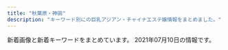 ```yaml
---
title: "秋葉原・神田"
description: "キーワード別にの巨乳アジアン・チャイナエステ嬢情報をまとめました。"
---
```


新着画像と新着キーワードをまとめています。
2021年07月10日の情報です。

<DmmAffiliateIns />
<KeywordTable
  shops={
    [
    {
        "name": "\u5922",
        "img_links": [
            "http://yume-massage.info/sp/img/tel.jpg",
            "http://yume-massage.info/img/st5.jpg",
            "http://yume-massage.info/sp/img/s10.jpg",
            "http://yume-massage.info/sp/img/s7.jpg",
            "http://yume-massage.info/sp/img/t-s.jpg",
            "http://yume-massage.info/img/sta10.jpg",
            "http://yume-massage.info/img/sta8.jpg",
            "http://yume-massage.info/img/nos.jpg",
            "http://yume-massage.info/sp/img/kan.jpg",
            "http://yume-massage.info/img/st06.jpg",
            "http://yume-massage.info/sp/img/time.jpg",
            "http://yume-massage.info/sp/img/sys.jpg",
            "http://yume-massage.info/sp/img/add2.jpg",
            "http://yume-massage.info/img/s9.jpg",
            "http://yume-massage.info/sp/img/t-t.jpg",
            "http://yume-massage.info/img/s8.jpg",
            "http://yume-massage.info/img/s6.jpg",
            "http://yume-massage.info/img/st9.jpg",
            "http://yume-massage.info/sp/img/s8.jpg",
            "http://yume-massage.info/sp/img/tit.jpg",
            "http://yume-massage.info/sp/img/s9.jpg",
            "http://yume-massage.info/img/st6.jpg",
            "http://yume-massage.info/sp/img/p-9.jpg",
            "http://yume-massage.info/sp/img/cam.jpg",
            "http://yume-massage.info/sp/img/pic.jpg",
            "http://yume-massage.info/img/mo.png",
            "http://yume-massage.info/sp/img/info.jpg",
            "http://yume-massage.info/img/st1.jpg",
            "http://yume-massage.info/img/s1.jpg",
            "http://yume-massage.info/sp/img/add.jpg",
            "http://yume-massage.info/sp/img/s4.jpg",
            "http://yume-massage.info/img/sta1.jpg",
            "http://yume-massage.info/img/st3.jpg",
            "http://yume-massage.info/img/sta4.jpg",
            "http://yume-massage.info/sp/img/pc.jpg",
            "http://yume-massage.info/sp/img/s1.jpg",
            "http://yume-massage.info/sp/img/p-6.jpg",
            "http://yume-massage.info/img/s4.jpg",
            "http://yume-massage.info/img/st7.jpg",
            "http://yume-massage.info/img/kan.jpg",
            "http://yume-massage.info/img/head.jpg",
            "http://yume-massage.info/sp/img/t-o.jpg",
            "http://yume-massage.info/img/sta7.jpg",
            "http://yume-massage.info/sp/img/t-a.jpg",
            "http://yume-massage.info/sp/img/t-r.jpg",
            "http://yume-massage.info/img/sta6.jpg",
            "http://yume-massage.info/sp/img/p-10.jpg",
            "http://yume-massage.info/img/s10.jpg",
            "http://yume-massage.info/img/st2.jpg",
            "http://yume-massage.info/img/s7.jpg",
            "http://yume-massage.info/img/st8.jpg",
            "http://yume-massage.info/img/st10.jpg",
            "http://yume-massage.info/img/botton.jpg",
            "http://yume-massage.info/img/r9.jpg",
            "http://yume-massage.info/img/sta9.jpg",
            "http://yume-massage.info/img/head2.jpg",
            "http://yume-massage.info/sp/img/s6.jpg",
            "http://yume-massage.info/img/xmas.png",
            "http://yume-massage.info/sp/img/botton.jpg",
            "http://yume-massage.info/img/st4.jpg"
        ],
        "url": "http://yume-massage.info/",
        "station": "\u6d45\u8349\u6a4b\u99c5",
        "keywords": {
            "E": 7,
            "86": 3,
            "84": 3,
            "87": 6,
            "D": 7,
            "C": 20,
            "85": 2,
            "88": 3
        }
    },
    {
        "name": "\u767e\u5408",
        "keywords": {
            "88": 2,
            "86": 14,
            "D": 12
        },
        "station": "JR\u795e\u7530\u99c5\u6771\u53e3",
        "img_links": [
            "http://yuri.es-relax.info/images/sayuri1.jpg",
            "http://yuri.es-relax.info/gals/mimi1.jpg",
            "http://yuri.es-relax.info/images/bg_header.jpg",
            "http://yuri.es-relax.info/gals/yuki1.jpg",
            "http://yuri.es-relax.info/images/hana1.jpg",
            "http://yuri.es-relax.info/images/nao1.jpg",
            "http://yuri.es-relax.info/images/yuyu1.jpg",
            "http://yuri.es-relax.info/images/info3.png",
            "http://yuri.es-relax.info/gals/riri1.jpg",
            "http://yuri.es-relax.info/images/info5.jpg",
            "http://yuri.es-relax.info/images/nana1.jpg"
        ],
        "url": "http://yuri.es-relax.info/"
    },
    {
        "name": "\u8776",
        "station": "JR\u795e\u7530\u99c5\u897f\u53e3",
        "img_links": [
            "http://chou-massage.work/sp/img/fla-3.jpg",
            "http://chou-massage.work/img/st12.jpg",
            "http://chou-massage.work/sp/img/sta4.jpg",
            "http://chou-massage.work/sp/img/st2.jpg",
            "http://chou-massage.work/sp/img/fla-1.jpg",
            "http://chou-massage.work/img/st7.jpg",
            "http://chou-massage.work/sp/img/st4.jpg",
            "http://chou-massage.work/img/sta18.jpg",
            "http://chou-massage.work/sp/img/st18.jpg",
            "http://chou-massage.work/sp/img/st1.jpg",
            "http://chou-massage.work/img/st14.jpg",
            "http://chou-massage.work/img/mo.png",
            "http://chou-massage.work/img/sta14.jpg",
            "http://chou-massage.work/sp/img/sta12.jpg",
            "http://chou-massage.work/sp/img/st7.jpg",
            "http://chou-massage.work/sp/img/st14.jpg",
            "http://chou-massage.work/img/sta7.jpg",
            "http://chou-massage.work/sp/img/st15.jpg",
            "http://chou-massage.work/img/sta3.jpg",
            "http://chou-massage.work/img/fla-1.jpg",
            "http://chou-massage.work/img/acc.jpg",
            "http://chou-massage.work/sp/img/sta3.jpg",
            "http://chou-massage.work/img/sta12.jpg",
            "http://chou-massage.work/img/sta2.jpg",
            "http://chou-massage.work/img/st4.jpg",
            "http://chou-massage.work/sp/img/st3.jpg",
            "http://chou-massage.work/sp/img/acc.jpg",
            "http://chou-massage.work/sp/img/botton.jpg",
            "http://chou-massage.work/sp/img/sta2.jpg",
            "http://chou-massage.work/sp/img/sta14.jpg",
            "http://chou-massage.work/sp/img/koko_468x60.png",
            "http://chou-massage.work/img/st3.jpg",
            "http://chou-massage.work/sp/img/mo.png",
            "http://chou-massage.work/img/st18.jpg",
            "http://chou-massage.work/img/st2.jpg",
            "http://chou-massage.work/sp/img/sta1.jpg",
            "http://chou-massage.work/sp/img/sta18.jpg",
            "http://chou-massage.work/sp/img/fla-2.jpg",
            "http://chou-massage.work/img/sta1.jpg",
            "http://chou-massage.work/img/koko_468x60.png",
            "http://chou-massage.work/img/sta15.jpg",
            "http://chou-massage.work/img/fla-3.jpg",
            "http://chou-massage.work/img/st1.jpg",
            "http://chou-massage.work/img/fla-2.jpg",
            "http://chou-massage.work/sp/img/sta7.jpg",
            "http://chou-massage.work/sp/img/sta15.jpg",
            "http://chou-massage.work/img/st15.jpg",
            "http://chou-massage.work/sp/img/st12.jpg",
            "http://chou-massage.work/img/sta4.jpg",
            "http://chou-massage.work/img/botton.jpg"
        ],
        "url": "http://chou-massage.work/",
        "keywords": {
            "D": 14,
            "85": 8,
            "E": 4,
            "87": 4,
            "88": 2,
            "F": 2,
            "C": 38,
            "86": 12
        }
    },
    {
        "url": "http://esthe-aroma.pink/",
        "station": "JR\u795e\u7530\u99c5\u6771\u53e3",
        "keywords": {
            "87": 1,
            "C": 2,
            "86": 4,
            "D": 4,
            "85": 2,
            "E": 1
        },
        "name": "\u604b\u306e\u65e5",
        "img_links": [
            "http://esthe-aroma.pink/img/m20.jpg",
            "http://esthe-aroma.pink/img/cg02.jpg",
            "http://esthe-aroma.pink/img/cg04.jpg",
            "http://esthe-aroma.pink/img/m10.jpg",
            "http://esthe-aroma.pink/img/cg021.jpg",
            "http://esthe-aroma.pink/img/fla.jpg",
            "http://esthe-aroma.pink/img/stan.png",
            "http://esthe-aroma.pink/img/cg06.jpg",
            "http://esthe-aroma.pink/img/m1.jpg",
            "http://esthe-aroma.pink/img/m6.jpg",
            "http://esthe-aroma.pink/img/no.png",
            "http://esthe-aroma.pink/img/m60.jpg",
            "http://esthe-aroma.pink/img/cg05.jpg",
            "http://esthe-aroma.pink/img/cg011.jpg",
            "http://esthe-aroma.pink/img/cg03.jpg",
            "http://esthe-aroma.pink/img/m4.jpg",
            "http://esthe-aroma.pink/img/m30.jpg",
            "http://esthe-aroma.pink/img/cg01.jpg",
            "http://esthe-aroma.pink/img/cg07.jpg",
            "http://esthe-aroma.pink/img/m2.jpg",
            "http://esthe-aroma.pink/img/noo.png",
            "http://esthe-aroma.pink/img/top.jpg",
            "http://esthe-aroma.pink/img/m5.jpg",
            "http://esthe-aroma.pink/img/m3.jpg"
        ]
    },
    {
        "name": "AKB",
        "img_links": [
            "http://x-akb.info/img/st0035.jpg",
            "http://x-akb.info/img/st035.jpg",
            "http://x-akb.info/img/st42.jpg",
            "http://x-akb.info/img/mo.png",
            "http://x-akb.info/img/st46.jpg",
            "http://x-akb.info/img/p-34.jpg",
            "http://x-akb.info/img/p-44.jpg",
            "http://x-akb.info/img/p-50.jpg",
            "http://x-akb.info/img/t3.jpg",
            "http://x-akb.info/img/t2.jpg",
            "http://x-akb.info/img/st36.jpg",
            "http://x-akb.info/img/st35.jpg",
            "http://x-akb.info/img/nos.jpg",
            "http://x-akb.info/img/bottom.png",
            "http://x-akb.info/img/st0043.jpg",
            "http://x-akb.info/img/p-43.jpg",
            "http://x-akb.info/img/p-46.jpg",
            "http://x-akb.info/img/p-35.jpg",
            "http://x-akb.info/img/t1.jpg",
            "http://x-akb.info/img/st49.jpg",
            "http://x-akb.info/img/p-36.jpg",
            "http://x-akb.info/img/st34.jpg",
            "http://x-akb.info/img/p-40.jpg",
            "http://x-akb.info/img/st043.jpg",
            "http://x-akb.info/img/st45.jpg",
            "http://asakusabashi.analytics.qlook.net/counter.png",
            "http://x-akb.info/img/st50.jpg",
            "http://x-akb.info/img/p-49.jpg",
            "http://x-akb.info/img/st44.jpg",
            "http://x-akb.info/img/p-42.jpg",
            "http://x-akb.info/img/p-45.jpg",
            "http://x-akb.info/img/st40.jpg"
        ],
        "station": "JR\u6d45\u8349\u6a4b\u99c5\u6771\u53e3",
        "keywords": {
            "C": 19,
            "85": 1,
            "84": 1,
            "D": 10,
            "F": 1,
            "86": 4,
            "87": 5
        },
        "url": "http://x-akb.info/"
    },
    {
        "img_links": [
            "http://yu-ai.work/img/st009.jpg",
            "http://yu-ai.work/img/st0012.jpg",
            "http://yu-ai.work/img/st20.jpg",
            "http://yu-ai.work/img/st0018.jpg",
            "http://yu-ai.work/img/st12.jpg",
            "http://yu-ai.work/img/sta19.jpg",
            "http://yu-ai.work/img/st019.jpg",
            "http://yu-ai.work/sp/img/add.jpg",
            "http://yu-ai.work/sp/img/sta25.jpg",
            "http://yu-ai.work/sp/img/tel.jpg",
            "http://yu-ai.work/img/sta10.jpg",
            "http://yu-ai.work/sp/img/p24.jpg",
            "http://yu-ai.work/img/st018.jpg",
            "http://yu-ai.work/sp/img/t-o.jpg",
            "http://yu-ai.work/sp/img/p25.jpg",
            "http://yu-ai.work/sp/img/sta20.jpg",
            "http://yu-ai.work/img/acc1.jpg",
            "http://yu-ai.work/sp/img/t-r.jpg",
            "http://yu-ai.work/img/fla.jpg",
            "http://yu-ai.work/img/sta25.jpg",
            "http://yu-ai.work/img/st19.jpg",
            "http://yu-ai.work/img/sta20.jpg",
            "http://yu-ai.work/img/st22.jpg",
            "http://yu-ai.work/sp/img/time.jpg",
            "http://yu-ai.work/img/sc20.jpg",
            "http://yu-ai.work/sp/img/sta23.jpg",
            "http://yu-ai.work/sp/img/sta12.jpg",
            "http://yu-ai.work/img/st012.jpg",
            "http://yu-ai.work/sp/img/t-a.jpg",
            "http://yu-ai.work/img/acc3.jpg",
            "http://yu-ai.work/sp/img/sta22.jpg",
            "http://yu-ai.work/img/st00022.jpg",
            "http://yu-ai.work/sp/img/sta9.jpg",
            "http://yu-ai.work/sp/img/acc3.jpg",
            "http://yu-ai.work/img/st022.jpg",
            "http://yu-ai.work/sp/img/tit.jpg",
            "http://yu-ai.work/img/head.jpg",
            "http://yu-ai.work/sp/img/acc1.jpg",
            "http://yu-ai.work/img/sta9.jpg",
            "http://yu-ai.work/sp/img/t-t.jpg",
            "http://yu-ai.work/img/st010.jpg",
            "http://yu-ai.work/img/st020.jpg",
            "http://yu-ai.work/img/st09.jpg",
            "http://yu-ai.work/img/sta18.jpg",
            "http://yu-ai.work/sp/img/acc2.jpg",
            "http://yu-ai.work/img/st25.jpg",
            "http://yu-ai.work/sp/img/t-s.jpg",
            "http://yu-ai.work/img/st10.jpg",
            "http://yu-ai.work/sp/img/sta18.jpg",
            "http://yu-ai.work/sp/img/sta24.jpg",
            "http://yu-ai.work/img/sc22.jpg",
            "http://yu-ai.work/sp/img/info.jpg",
            "http://yu-ai.work/sp/img/sys.jpg",
            "http://yu-ai.work/img/sc10.jpg",
            "http://yu-ai.work/img/sc18.jpg",
            "http://yu-ai.work/img/sta26.jpg",
            "http://yu-ai.work/img/sta12.jpg",
            "http://yu-ai.work/img/st23.jpg",
            "http://yu-ai.work/sp/img/botton.jpg",
            "http://yu-ai.work/img/st26.jpg",
            "http://yu-ai.work/img/sc23.jpg",
            "http://yu-ai.work/img/nos.jpg",
            "http://yu-ai.work/img/acc2.jpg",
            "http://yu-ai.work/img/botton.jpg",
            "http://yu-ai.work/img/sc9.jpg",
            "http://yu-ai.work/sp/img/pic.jpg",
            "http://yu-ai.work/img/sc26.jpg",
            "http://yu-ai.work/img/st24.jpg",
            "http://yu-ai.work/img/sc24.jpg",
            "http://yu-ai.work/img/sc25.jpg",
            "http://yu-ai.work/img/sta24.jpg",
            "http://yu-ai.work/img/sta22.jpg",
            "http://yu-ai.work/sp/img/sta10.jpg",
            "http://yu-ai.work/img/men-es-ran.jpg",
            "http://yu-ai.work/img/st18.jpg",
            "http://yu-ai.work/img/sta23.jpg",
            "http://yu-ai.work/sp/img/cam.jpg",
            "http://yu-ai.work/sp/img/sta19.jpg",
            "http://yu-ai.work/img/st9.jpg",
            "http://yu-ai.work/sp/img/nos.jpg",
            "http://yu-ai.work/img/sc19.jpg",
            "http://yu-ai.work/img/st0022.jpg",
            "http://yu-ai.work/sp/img/p26.jpg",
            "http://yu-ai.work/sp/img/p18.jpg",
            "http://yu-ai.work/sp/img/sta26.jpg",
            "http://yu-ai.work/img/sc12.jpg",
            "http://yu-ai.work/sp/img/pc.jpg"
        ],
        "url": "http://yu-ai.work/",
        "keywords": {
            "87": 3,
            "84": 6,
            "E": 3,
            "F": 1,
            "D": 20,
            "85": 18,
            "86": 5,
            "C": 27,
            "89": 1
        },
        "name": "\u7652\u611b",
        "station": "JR\u79cb\u8449\u539f\u99c5\u662d\u548c\u901a\u308a\u53e3"
    },
    {
        "name": "\u5143\u6c17\u5802\uff5e\u3052\u3093\u304d\u3069\u3046\uff5e",
        "url": "http://genkidou.work/",
        "keywords": {
            "C": 24,
            "91": 5,
            "88": 4,
            "85": 7,
            "E": 2,
            "F": 6,
            "87": 6,
            "H": 1,
            "D": 9,
            "86": 3
        },
        "station": "JR\u795e\u7530\u99c5\u897f\u53e3",
        "img_links": [
            "http://genkidou.work/img/mo.png",
            "http://genkidou.work/sp/img/acc6.jpg",
            "http://genkidou.work/sp/img/tit.jpg",
            "http://genkidou.work/img/sta10.jpg",
            "http://genkidou.work/img/acc3.jpg",
            "http://genkidou.work/sp/img/sys.jpg",
            "http://genkidou.work/img/fla.jpg",
            "http://genkidou.work/img/st20.jpg",
            "http://genkidou.work/img/sta6.jpg",
            "http://genkidou.work/img/st16.jpg",
            "http://genkidou.work/img/body2.jpg",
            "http://genkidou.work/img/s2.jpg",
            "http://genkidou.work/img/sta11.jpg",
            "http://genkidou.work/img/st33.jpg",
            "http://genkidou.work/img/sta22.jpg",
            "http://genkidou.work/img/sta16.jpg",
            "http://genkidou.work/sp/img/st2.jpg",
            "http://genkidou.work/img/head.jpg",
            "http://genkidou.work/img/st011.jpg",
            "http://genkidou.work/sp/img/acc2.jpg",
            "http://genkidou.work/img/st22.jpg",
            "http://genkidou.work/img/fla-1.jpg",
            "http://genkidou.work/sp/img/sch.jpg",
            "http://genkidou.work/img/s5.jpg",
            "http://genkidou.work/sp/img/acc4.jpg",
            "http://genkidou.work/img/acc4.jpg",
            "http://genkidou.work/sp/img/cam.jpg",
            "http://genkidou.work/sp/img/info.jpg",
            "http://genkidou.work/img/st010.jpg",
            "http://genkidou.work/sp/img/p28.jpg",
            "http://genkidou.work/sp/img/t-o.jpg",
            "http://genkidou.work/sp/img/koko_234x60.png",
            "http://genkidou.work/sp/img/acc5.jpg",
            "http://genkidou.work/sp/img/t-a.jpg",
            "http://genkidou.work/img/st28.jpg",
            "http://genkidou.work/sp/img/st28.jpg",
            "http://genkidou.work/img/acc2.jpg",
            "http://genkidou.work/img/acc1.jpg",
            "http://genkidou.work/sp/img/add.jpg",
            "http://genkidou.work/sp/img/p22.jpg",
            "http://genkidou.work/sp/img/st6.jpg",
            "http://genkidou.work/sp/img/p30.jpg",
            "http://genkidou.work/img/acc5.jpg",
            "http://genkidou.work/sp/img/acc1.jpg",
            "http://genkidou.work/sp/img/st11.jpg",
            "http://genkidou.work/sp/img/t-r.jpg",
            "http://genkidou.work/sp/img/st20.jpg",
            "http://genkidou.work/sp/img/pc.jpg",
            "http://genkidou.work/img/sta2.jpg",
            "http://genkidou.work/img/st6.jpg",
            "http://genkidou.work/img/fla-3.jpg",
            "http://genkidou.work/img/s1.jpg",
            "http://genkidou.work/sp/img/time.jpg",
            "http://genkidou.work/sp/img/t-s.jpg",
            "http://genkidou.work/img/st030.jpg",
            "http://genkidou.work/img/nos.jpg",
            "http://genkidou.work/img/st30.jpg",
            "http://genkidou.work/img/sta20.jpg",
            "http://genkidou.work/img/botton.jpg",
            "http://genkidou.work/sp/img/st22.jpg",
            "http://genkidou.work/img/koko_468x60.png",
            "http://genkidou.work/img/s4.jpg",
            "http://genkidou.work/sp/img/acc3.jpg",
            "http://genkidou.work/img/sta33.jpg",
            "http://genkidou.work/img/st27.jpg",
            "http://genkidou.work/sp/img/botton.jpg",
            "http://genkidou.work/sp/img/pic.jpg",
            "http://genkidou.work/img/st2.jpg",
            "http://genkidou.work/img/sta28.jpg",
            "http://genkidou.work/img/sta30.jpg",
            "http://genkidou.work/sp/img/st27.jpg",
            "http://genkidou.work/sp/img/t-t.jpg",
            "http://genkidou.work/sp/img/st10.jpg",
            "http://genkidou.work/img/acc6.jpg",
            "http://genkidou.work/sp/img/st16.jpg",
            "http://genkidou.work/img/fla-2.jpg",
            "http://genkidou.work/img/st0011.jpg",
            "http://genkidou.work/img/sta27.jpg",
            "http://genkidou.work/sp/img/tel.jpg",
            "http://genkidou.work/sp/img/st30.jpg"
        ]
    },
    {
        "keywords": {
            "E": 4,
            "85": 8,
            "C": 8
        },
        "img_links": [
            "http://relifeadmin.jpest.net/uploads//2020/10/940B0844-F20E-4D4A-B215-E5BA5372B8E8.jpeg",
            "http://relifeadmin.jpest.net/uploads//2021/03/6A526146-BB8D-45A4-A864-42633965DBF0-e1616413783381.jpeg",
            "http://relifeadmin.jpest.net/uploads//2021/03/1.jpeg",
            "http://relifeadmin.jpest.net/uploads//2021/01/IMG_2171.jpg",
            "http://relifeadmin.jpest.net/uploads//2021/03/A7B9063B-BE9C-42C3-B5B8-39B0E93D461D-e1616414911549.jpeg",
            "http://relifeadmin.jpest.net/uploads//2021/03/F6CA5A16-B99E-496D-AB73-DFFE18A4E0B9.jpeg",
            "http://relife.jpest.net/images/033.jpg",
            "http://relifeadmin.jpest.net/uploads//2021/03/F1762422-EC67-4A1B-A086-46A0FE212F54-e1616414141494.jpeg",
            "http://relifeadmin.jpest.net/uploads//2021/03/31F3171B-05C9-4017-9EDC-8B1230FFFA5E-e1616413792413.jpeg",
            "http://relifeadmin.jpest.net/uploads//2020/10/D81CC5DA-612A-4552-9C4C-145DABF87A82-e1603797285723.jpeg",
            "http://relifeadmin.jpest.net/uploads//2020/10/1A4C09F7-F63F-4224-B24D-9E199A9A4BDA.jpeg",
            "http://relife.jpest.net/images/04.jpg",
            "http://relifeadmin.jpest.net/uploads//2021/04/1.jpg",
            "http://relife.jpest.net/images/tt.jpg",
            "http://relifeadmin.jpest.net/uploads//2020/10/5AD15672-AEE6-4A0A-9CCF-259E75905FCF-e1603711283848.jpeg",
            "http://relifeadmin.jpest.net/uploads//2020/10/9D16F01A-1354-462D-9558-9F957927EF44.jpeg",
            "http://relifeadmin.jpest.net/uploads//2021/03/322B13E6-26A1-40C3-9EC9-427DE29CA167-e1619436493283.jpeg",
            "http://relife.jpest.net/images/02.jpg",
            "http://relife.jpest.net/images/03.jpg",
            "http://relifeadmin.jpest.net/uploads//2021/03/E6F9C65A-E4D0-41BD-839F-6AFE58551E3A.jpeg",
            "http://relifeadmin.jpest.net/uploads//2020/10/C74DC003-B774-4423-93B4-733B4938F550.jpeg",
            "http://relife.jpest.net/images/mobile.jpg",
            "http://relifeadmin.jpest.net/uploads//2021/04/0632FFC8-93C8-4F1D-88BD-364C2CA3AAD9-e1619436169369.jpeg",
            "http://relifeadmin.jpest.net/uploads//2021/03/4082C373-F43B-4FF9-9F7D-0C0C02162F15.jpeg"
        ],
        "station": "JR\u79cb\u8449\u539f\u99c5\u662d\u548c\u901a\u308a\u53e3",
        "url": "http://relife.jpest.net/",
        "name": "Relife\uff5e\u30ea\u30e9\u30a4\u30d5\uff5e"
    },
    {
        "url": "http://kanda.msa.jp/",
        "station": "JR\u795e\u7530\u99c5\u5317\u53e3",
        "img_links": [
            "http://kanda.msa.jp/images/gallery/gallery_3.jpg",
            "http://kanda.msa.jp/images/staff_image/staff_03.jpg",
            "http://kanda.msa.jp/images/gallery/gallery_1.jpg",
            "http://kanda.msa.jp/images/flash_a.jpg",
            "http://kanda.msa.jp/images/gallery/gallery_4.jpg",
            "http://kanda.msa.jp/images/top/top_08.png",
            "http://kanda.msa.jp/images/gallery/gallery_b.jpg",
            "http://kanda.msa.jp/images/staff_image/staff_02.jpg",
            "http://kanda.msa.jp/images/top/top_04.jpg",
            "http://kanda.msa.jp/images/top/top_01.jpg",
            "http://kanda.msa.jp/images/home/indnx_sale.png",
            "http://kanda.msa.jp/images/home/QR.png",
            "http://kanda.msa.jp/images/top/top_06.jpg",
            "http://kanda.msa.jp/images/home/top.jpg",
            "http://kanda.msa.jp/images/flash_b.jpg",
            "http://kanda.msa.jp/images/home/indnx_phone.jpg",
            "http://kanda.msa.jp/images/top/top_02.jpg",
            "http://kanda.msa.jp/images/home/indnx_qr.jpg",
            "http://kanda.msa.jp/images/home/indnx_re.jpg",
            "http://kanda.msa.jp/images/top/top_03.jpg",
            "http://kanda.msa.jp/images/staff_image/staff_06.jpg",
            "http://kanda.msa.jp/images/staff_image/staff_05.jpg",
            "http://kanda.msa.jp/images/gallery/gallery_2.jpg",
            "http://kanda.msa.jp/images/index_btm.jpg",
            "http://kanda.msa.jp/images/top/top_05.jpg",
            "http://kanda.msa.jp/images/staff_image/staff_01.jpg",
            "http://kanda.msa.jp/images/gallery/gallery_d.jpg",
            "http://kanda.msa.jp/images/gallery/gallery_c.jpg",
            "http://kanda.msa.jp/images/gallery/gallery_a.jpg"
        ],
        "name": "\u795e\u7530\u3089\u304f\u697d",
        "keywords": {}
    },
    {
        "img_links": [],
        "url": "http://ainsel.tyo.ac/",
        "station": "JR\u6d45\u8349\u6a4b\u99c5\u6771\u53e3",
        "name": "Ainsel\u30fb\u30a8\u30a4\u30f3\u30bb\u30eb",
        "keywords": {}
    },
    {
        "station": "JR\u795e\u7530\u99c5\u6771\u53e3",
        "url": "http://k-cocoro.co/",
        "img_links": [
            "http://k-cocoro.co/images/tite-magazine.png",
            "http://k-cocoro.co/images/yu.jpg",
            "http://k-cocoro.co/images/tite-staff.png",
            "http://k-cocoro.co/images/yui.jpg",
            "http://k-cocoro.co/images/girlx_top.png",
            "http://k-cocoro.co/images/girl_top.png",
            "http://k-cocoro.co/images/shishu_02.jpg",
            "http://k-cocoro.co/images/pagetop.png",
            "http://k-cocoro.co/images/nei_01.png",
            "http://k-cocoro.co/images/itigo1.jpg",
            "http://k-cocoro.co/images/noimage.jpg",
            "http://k-cocoro.co/images/mya.jpg",
            "http://k-cocoro.co/images/nei_03.png",
            "http://k-cocoro.co/images/news_top.jpg",
            "http://k-cocoro.co/images/004.jpg",
            "http://k-cocoro.co/images/s2.jpg",
            "http://k-cocoro.co/images/right_top.png",
            "http://k-cocoro.co/images/002.jpg",
            "http://k-cocoro.co/images/003.jpg",
            "http://k-cocoro.co/images/mail.png",
            "http://k-cocoro.co/images/001.jpg",
            "http://k-cocoro.co/images/itigo2.jpg",
            "http://k-cocoro.co/images/rika.jpg",
            "http://k-cocoro.co/images/grande.jpg",
            "http://k-cocoro.co/images/girl_01.png",
            "http://k-cocoro.co/images/right_bottom.png",
            "http://k-cocoro.co/images/shishu_01.jpg",
            "http://k-cocoro.co/images/ss.jpg",
            "http://k-cocoro.co/images/shishu_03.jpg",
            "http://k-cocoro.co/images/remo.jpg",
            "http://k-cocoro.co/images/girl_03.png"
        ],
        "name": "COCORO",
        "keywords": {
            "D": 3,
            "E": 2
        }
    },
    {
        "station": "JR\u795e\u7530\u99c5\u897f\u53e3",
        "name": "\u6e29",
        "keywords": {
            "G": 4,
            "\u5de8\u4e73": 6,
            "C": 33,
            "\u4e73": 6,
            "F": 29
        },
        "url": "https://kanda-on.work/",
        "img_links": [
            "https://kanda-on.work/images/st/st_haruka.jpg",
            "https://kanda-on.work/images/st/st_akira.jpg",
            "https://kanda-on.work/images/st/st_yuumi.jpg",
            "https://kanda-on.work/images/st/st_ruru.jpg",
            "https://kanda-on.work/images/st/st_kana.jpg",
            "https://kanda-on.work/images/st/st_koko.jpg",
            "https://kanda-on.work/images/st/st_rio.jpg",
            "https://kanda-on.work/images/st/st_miki.jpg",
            "https://kanda-on.work/images/st/st_rara2.jpg",
            "https://kanda-on.work/images/top_campaign.jpg",
            "https://kanda-on.work/images/top.png",
            "https://kanda-on.work/images/top2.png",
            "https://kanda-on.work/images/top_campaign_bottom.jpg",
            "https://kanda-on.work/images/st/st_mika.jpg",
            "https://kanda-on.work/images/st/st_yuzuki.jpg",
            "https://kanda-on.work/images/st/st_yukina.jpg",
            "https://kanda-on.work/images/st/st_mio.jpg",
            "https://kanda-on.work/images/st/st_ruka.jpg",
            "https://kanda-on.work/images/st/st_mika2.jpg",
            "https://kanda-on.work/images/st/st_saya.jpg",
            "https://kanda-on.work/images/st/st_mina.jpg",
            "https://kanda-on.work/images/st/st_natsuko.jpg",
            "https://kanda-on.work/images/st/st_kaori.jpg",
            "https://kanda-on.work/images/st/st_yuki.jpg",
            "https://kanda-on.work/images/st/st_lemon.jpg",
            "https://kanda-on.work/images/st/st_yuri.jpg",
            "https://kanda-on.work/images/st/st_kiki.jpg",
            "https://kanda-on.work/images/st/st_ayumi.jpg",
            "https://kanda-on.work/images/st/st_rara.jpg",
            "https://kanda-on.work/images/st/st_moe.jpg",
            "https://kanda-on.work/images/st/st_arisa.jpg",
            "https://kanda-on.work/images/st/st_ringo.jpg",
            "https://kanda-on.work/images/st/st_hitomi.jpg"
        ]
    },
    {
        "keywords": {
            "86": 1,
            "88": 1,
            "90": 1,
            "G": 1,
            "89": 2,
            "87": 8,
            "F": 4,
            "D": 7,
            "E": 1
        },
        "name": "RAVE \u30ec\u30a4\u30f4",
        "station": "JR\u79cb\u8449\u539f\u99c5\u662d\u548c\u901a\u308a\u53e3",
        "url": "http://www.rave.masg.info/",
        "img_links": [
            "http://www.rave.masg.info/files/022-03.jpg",
            "http://www.rave.masg.info/files/015-02.jpg",
            "http://www.rave.masg.info/files/003.jpg",
            "http://www.rave.masg.info/files/008.jpg",
            "http://www.rave.masg.info/images/maga.jpg",
            "http://www.rave.masg.info/images/main_top.png",
            "http://www.rave.masg.info/images/shop/shop02.jpg",
            "http://www.rave.masg.info/files/006-03.jpg",
            "http://www.rave.masg.info/files/003-03.jpg",
            "http://www.rave.masg.info/files/018-03.jpg",
            "http://www.rave.masg.info/images/pick.png",
            "http://www.rave.masg.info/images/s1.jpg",
            "http://www.rave.masg.info/files/002.jpg",
            "http://www.rave.masg.info/files/015.jpg",
            "http://www.rave.masg.info/files/009.jpg",
            "http://www.rave.masg.info/files/021-03.jpg",
            "http://www.rave.masg.info/files/009-03.jpg",
            "http://www.rave.masg.info/files/020-02.jpg",
            "http://www.rave.masg.info/files/002-03.jpg",
            "http://www.rave.masg.info/files/005-03.jpg",
            "http://www.rave.masg.info/images/new1.png",
            "http://www.rave.masg.info/files/019.jpg",
            "http://www.rave.masg.info/files/005-02.jpg",
            "http://www.rave.masg.info/images/zi_massage.png",
            "http://www.rave.masg.info/files/021-02.jpg",
            "http://www.rave.masg.info/files/009-02.jpg",
            "http://www.rave.masg.info/images/service.png",
            "http://www.rave.masg.info/files/008-03.jpg",
            "http://www.rave.masg.info/files/020-03.jpg",
            "http://www.rave.masg.info/files/014.jpg",
            "http://www.rave.masg.info/files/003-02.jpg",
            "http://www.rave.masg.info/images/shop/shop01.jpg",
            "http://www.rave.masg.info/files/019-03.jpg",
            "http://www.rave.masg.info/files/005.jpg",
            "http://www.rave.masg.info/images/tel.png",
            "http://www.rave.masg.info/files/006.jpg",
            "http://www.rave.masg.info/images/zi_staff.png",
            "http://www.rave.masg.info/files/014-02.jpg",
            "http://www.rave.masg.info/images/s3.jpg",
            "http://www.rave.masg.info/files/018.jpg",
            "http://www.rave.masg.info/images/shop/shop04.jpg",
            "http://www.rave.masg.info/files/015-03.jpg",
            "http://www.rave.masg.info/files/008-02.jpg",
            "http://www.rave.masg.info/files/018-02.jpg",
            "http://www.rave.masg.info/images/new3.png",
            "http://www.rave.masg.info/files/021.jpg",
            "http://www.rave.masg.info/files/022-02.jpg",
            "http://www.rave.masg.info/images/s2.jpg",
            "http://www.rave.masg.info/images/xian.png",
            "http://www.rave.masg.info/files/002-02.jpg",
            "http://www.rave.masg.info/files/014-03.jpg",
            "http://www.rave.masg.info/files/022.jpg",
            "http://www.rave.masg.info/files/006-02.jpg",
            "http://www.rave.masg.info/images/main_bottom.png",
            "http://www.rave.masg.info/images/s5.jpg",
            "http://www.rave.masg.info/images/shop/shop03.jpg",
            "http://www.rave.masg.info/images/s4.jpg",
            "http://www.rave.masg.info/files/019-02.jpg",
            "http://www.rave.masg.info/files/020.jpg",
            "http://www.rave.masg.info/images/infotiao1.jpg"
        ]
    },
    {
        "img_links": [
            "http://www.asakusabashi-est.xyz/images/shop/zi.png",
            "http://www.asakusabashi-est.xyz/images/idnex-down/index-down-if_07.jpg",
            "http://www.asakusabashi-est.xyz/images/top/t2.jpg",
            "http://www.asakusabashi-est.xyz/images/nav/lanmu-t-st.jpg",
            "http://www.asakusabashi-est.xyz/images/shop/zi3.png",
            "http://www.asakusabashi-est.xyz/images/index-aridel_18.jpg",
            "http://www.asakusabashi-est.xyz/images/idnex-down/index-down-if_03.jpg",
            "http://www.asakusabashi-est.xyz/images/index-aridel_20.jpg",
            "http://www.asakusabashi-est.xyz/images/nav/lanmu-t-sys.jpg",
            "http://www.asakusabashi-est.xyz/images/idnex-down/index-down-if_05.jpg",
            "http://www.asakusabashi-est.xyz/images/nav/lanmu-t-job.jpg",
            "http://www.asakusabashi-est.xyz/images/index-aridel_24.jpg",
            "http://www.asakusabashi-est.xyz/images/sys/lanmu-zi-s7.png",
            "http://www.asakusabashi-est.xyz/images/index-aridel_07.jpg",
            "http://www.asakusabashi-est.xyz/images/staff/4/3.jpg",
            "http://www.asakusabashi-est.xyz/images/staff/akira.jpg",
            "http://www.asakusabashi-est.xyz/images/top/t3.jpg",
            "http://www.asakusabashi-est.xyz/images/staff/6.jpg",
            "http://www.asakusabashi-est.xyz/images/index-aridel_10.jpg",
            "http://www.asakusabashi-est.xyz/images/index-aridel_02.jpg",
            "http://www.asakusabashi-est.xyz/images/top/t3.png",
            "http://www.asakusabashi-est.xyz/images/staff/4/4.jpg",
            "http://www.asakusabashi-est.xyz/images/shop/zi2.png",
            "http://www.asakusabashi-est.xyz/images/idnex-down/index-down-if_12.jpg",
            "http://www.asakusabashi-est.xyz/images/shop/zi4.png",
            "http://www.asakusabashi-est.xyz/images/staff/4/2.jpg",
            "http://www.asakusabashi-est.xyz/images/staff/2/moro/moro.jpg"
        ],
        "station": "JR\u6d45\u8349\u6a4b\u99c5\u6771\u53e3",
        "url": "http://www.asakusabashi-est.xyz/",
        "keywords": {
            "84": 1
        },
        "name": "Oualia\u30fb\u30af\u30aa\u30ea\u30a2"
    },
    {
        "img_links": [
            "https://mizuno-koi.com/wp-content/uploads/2021/03/9876543mizunoko.jpg",
            "https://mizuno-koi.com/wp-content/themes/este/img/top-img01a.png",
            "https://mizuno-koi.com/wp-content/themes/este/img/tel_header.png",
            "https://mizuno-koi.com/wp-content/uploads/2021/05/87652178mizunoko.jpg",
            "https://mizuno-koi.com/wp-content/uploads/2021/06/2111mizunoko.jpg",
            "https://mizuno-koi.com/wp-content/themes/este/img/top-img02e.png",
            "https://mizuno-koi.com/wp-content/uploads/2021/05/8761iyashinoizumi.jpg",
            "https://mizuno-koi.com/wp-content/uploads/2019/06/WechatIMG506.jpeg",
            "https://mizuno-koi.com/wp-content/uploads/2021/06/8976512mizunoko.jpg",
            "https://mizuno-koi.com/wp-content/themes/este/img/top-img01b.png",
            "https://mizuno-koi.com/wp-content/themes/este/img/4.jpg",
            "https://mizuno-koi.com/wp-content/uploads/2019/12/121mizunoko.jpg",
            "https://mizuno-koi.com/wp-content/uploads/2021/03/2111mizunoko.jpg",
            "https://mizuno-koi.com/wp-content/themes/este/img/2.jpg",
            "https://mizuno-koi.com/wp-content/themes/este/img/top-img04.png",
            "https://mizuno-koi.com/wp-content/themes/este/img/top-img01.png",
            "https://mizuno-koi.com/wp-content/uploads/2021/05/45678976mizunoko.jpg",
            "https://mizuno-koi.com/wp-content/uploads/2019/12/21897mizunoko.jpg",
            "https://mizuno-koi.com/wp-content/themes/este/img/1.jpg",
            "https://mizuno-koi.com/wp-content/uploads/2021/03/897261mizunoko.jpg",
            "https://mizuno-koi.com/wp-content/themes/este/img/tel_footer.png",
            "https://mizuno-koi.com/wp-content/themes/este/img/top-img03.png",
            "https://mizuno-koi.com/wp-content/uploads/2019/12/345678976mizunoko.jpg",
            "https://mizuno-koi.com/wp-content/uploads/2019/04/89765241mizunoko.jpg",
            "https://mizuno-koi.com/wp-content/uploads/2019/12/21mizunoko.jpg",
            "https://mizuno-koi.com/wp-content/themes/este/img/3.jpg",
            "https://mizuno-koi.com/wp-content/themes/este/img/call.png",
            "https://mizuno-koi.com/wp-content/uploads/2021/03/32121mizunoko.jpg",
            "https://mizuno-koi.com/wp-content/uploads/2021/06/423567867tymizunoko.jpg",
            "https://mizuno-koi.com/wp-content/uploads/2020/01/211mizunoko.jpg"
        ],
        "keywords": {
            "C": 10,
            "E": 10,
            "D": 28
        },
        "url": "https://mizuno-koi.com/",
        "station": "JR\u795e\u7530\u99c5\u5357\u53e3",
        "name": "\u6c34\u306e\u604b"
    },
    {
        "name": "Aroma God -\u30a2\u30ed\u30de\u30b4\u30c3\u30c9-",
        "img_links": [
            "https://aroma-god.tokyo/img/top/nav_10.jpg",
            "https://aroma-god.tokyo/img/st/st_rino.jpg",
            "https://aroma-god.tokyo/img/system/sys_step4.jpg",
            "https://aroma-god.tokyo/img/st/momoka.jpg",
            "https://aroma-god.tokyo/img/system/campaign_new.jpg",
            "https://aroma-god.tokyo/img/top/nav_03.jpg",
            "https://aroma-god.tokyo/img/st/st_nanami.jpg",
            "https://aroma-god.tokyo/img/system/campaign_open.jpg",
            "https://aroma-god.tokyo/img/top/mobile.jpg",
            "https://aroma-god.tokyo/img/top/nav_04.jpg",
            "https://aroma-god.tokyo/img/top/nav_07.jpg",
            "https://aroma-god.tokyo/img/system/campaign_birthday.jpg",
            "https://aroma-god.tokyo/img/st/st_rei.jpg",
            "https://aroma-god.tokyo/img/top/pic-1.png",
            "https://aroma-god.tokyo/img/top/nav_06.jpg",
            "https://aroma-god.tokyo/img/st/st_yuri.jpg",
            "https://aroma-god.tokyo/img/st/st_chiaki.jpg",
            "https://aroma-god.tokyo/img/st/st_yui.jpg",
            "https://aroma-god.tokyo/img/st/st_sora.jpg",
            "https://aroma-god.tokyo/img/top/nav_09.jpg",
            "https://aroma-god.tokyo/img/st/saya.jpg",
            "https://aroma-god.tokyo/img/st/st_aya.jpg",
            "https://aroma-god.tokyo/img/st/st_nana.jpg",
            "https://aroma-god.tokyo/img/st/st_yuki.jpg",
            "https://aroma-god.tokyo/img/system/sys_step2.jpg",
            "https://aroma-god.tokyo/img/system/sys_step3.jpg",
            "https://aroma-god.tokyo/img/st/st_ai.jpg",
            "https://aroma-god.tokyo/img/top/pic-11.jpg",
            "https://aroma-god.tokyo/img/st/st_emiri.jpg",
            "https://aroma-god.tokyo/img/st/st_kaori.jpg",
            "https://aroma-god.tokyo/img/system/sys_step1.jpg",
            "https://aroma-god.tokyo/img/top/nav_05.jpg",
            "https://aroma-god.tokyo/img/st/st_rika.jpg"
        ],
        "keywords": {
            "C": 32,
            "90": 8,
            "88": 23,
            "F": 23,
            "84": 8,
            "D": 24,
            "\u7206\u4e73": 1,
            "82": 8,
            "86": 12,
            "85": 12,
            "\u4e73": 1,
            "83": 8,
            "\u80f8": 1
        },
        "station": "JR\u795e\u7530\u99c5\u5317\u53e3",
        "url": "https://aroma-god.tokyo/"
    },
    {
        "name": "\u5065\u5eb7\u574a",
        "img_links": [
            "http://kenkoubo.link/wp-content/themes/template-salon2/images/slider1.jpg",
            "http://kenkoubo.link/wp-content/uploads/2017/03/03-1-250x375.jpg",
            "https://www.mens-anavi.com/img/mens-esthe1.png",
            "http://kenkoubo.link/wp-content/uploads/2017/03/07-1.jpg",
            "http://kenkoubo.link/wp-content/uploads/2017/03/05-1.jpg",
            "http://kenkoubo.link/wp-content/themes/template-salon2/images/telm.png",
            "http://kenkoubo.link/wp-content/uploads/2017/03/08-2.jpg",
            "http://kenkoubo.link/wp-content/uploads/2021/03/ayaka_01-900x1201.jpeg",
            "http://kenkoubo.link/wp-content/uploads/2017/03/09.jpg",
            "http://kenkoubo.link/wp-content/uploads/2017/03/05.jpg",
            "http://kenkoubo.link/wp-content/uploads/2017/03/03-1.jpg",
            "http://kenkoubo.link/wp-content/uploads/2019/05/rin_image_1_syusei-250x375.jpeg",
            "http://kenkoubo.link/wp-content/themes/template-salon2/images/camp-bnr.png",
            "http://kenkoubo.link/wp-content/themes/template-salon2/images/pickup-ttl.png",
            "http://kenkoubo.link/wp-content/themes/template-salon2/images/info2.png",
            "http://kenkoubo.link/wp-content/themes/template-salon2/images/03.jpg",
            "http://kenkoubo.link/wp-content/uploads/2017/03/05-1-250x375.jpg",
            "http://kenkoubo.link/wp-content/uploads/2017/03/08a.jpg",
            "http://kenkoubo.link/wp-content/themes/template-salon2/images/info.png",
            "http://es-tsudanuma.com/wp-content/uploads/2016/10/massage-de_88_31.jpg",
            "http://kenkoubo.link/wp-content/themes/template-salon2/images/camp-bnr3.png",
            "http://kenkoubo.link/wp-content/themes/template-salon2/images/pickup-frame.png",
            "http://kenkoubo.link/wp-content/uploads/2019/05/ai_image_1_syusei-250x375.jpeg",
            "http://kenkoubo.link/wp-content/uploads/2017/03/05a.jpg",
            "http://kenkoubo.link/wp-content/uploads/2021/03/ayaka_01-250x375.jpeg",
            "http://kenkoubo.link/wp-content/uploads/2017/03/08-250x375.jpg",
            "http://kenkoubo.link/wp-content/themes/template-salon2/images/news-ttl.png",
            "http://kenkoubo.link/wp-content/themes/template-salon2/images/05.jpg",
            "http://kenkoubo.link/wp-content/uploads/2019/05/rin_image_1_syusei-900x1600.jpeg",
            "http://kenkoubo.link/wp-content/uploads/2021/03/ayaka_4-300x400.jpeg",
            "http://kenkoubo.link/wp-content/uploads/2020/11/yuko_image_syusei-1.jpg",
            "http://kenkoubo.link/wp-content/themes/template-salon2/images/camp-bnr4.png",
            "http://kenkoubo.link/wp-content/themes/template-salon2/images/camp-bnr2.png",
            "http://kenkoubo.link/wp-content/uploads/2020/11/yuko_image_syusei-1-250x375.jpg",
            "http://kenkoubo.link/wp-content/uploads/2019/05/ai_image_1_syusei-900x1600.jpeg",
            "http://kenkoubo.link/wp-content/uploads/2021/03/ayaka_4.jpeg",
            "http://kenkoubo.link/wp-content/uploads/2017/03/08.jpg",
            "http://kenkoubo.link/wp-content/themes/template-salon2/images/08.jpg"
        ],
        "station": "JR\u795e\u7530\u99c5\u5317\u53e3",
        "url": "http://kenkoubo.link",
        "keywords": {
            "89": 4,
            "86": 2,
            "90": 2,
            "85": 2,
            "88": 4,
            "D": 6,
            "C": 8
        }
    },
    {
        "url": "http://esthe-aroma.net/",
        "name": "\u59d1\u5a18\uff5e\u30af\u30fc\u30cb\u30e3\u30f3\uff5e",
        "img_links": [
            "http://esthe-aroma.net/images/cg02.jpg",
            "http://esthe-aroma.net/images/cg021.jpg",
            "http://esthe-aroma.net/images/no.png",
            "http://esthe-aroma.net/images/r1.jpg",
            "http://esthe-aroma.net/images/tit3.jpg",
            "http://esthe-aroma.net/images/cg03.jpg",
            "http://esthe-aroma.net/images/cg04.jpg",
            "http://esthe-aroma.net/images/ncg.jpg",
            "http://esthe-aroma.net/images/tit1.jpg",
            "http://esthe-aroma.net/images/tit5.jpg",
            "http://esthe-aroma.net/images/tit4.jpg",
            "http://esthe-aroma.net/images/r2.jpg",
            "http://esthe-aroma.net/images/r3.jpg",
            "http://esthe-aroma.net/images/sys.jpg",
            "http://esthe-aroma.net/images/tit2.jpg",
            "http://esthe-aroma.net/images/fla.jpg",
            "http://esthe-aroma.net/images/top.jpg",
            "http://esthe-aroma.net/images/cg01.jpg",
            "http://esthe-aroma.net/images/kan.jpg",
            "http://esthe-aroma.net/images/fbf.jpg",
            "http://esthe-aroma.net/images/r4.jpg",
            "http://esthe-aroma.net/images/fbt.jpg"
        ],
        "station": "JR\u79cb\u8449\u539f\u99c5\u662d\u548c\u901a\u308a\u53e3",
        "keywords": {
            "86": 3,
            "D": 4,
            "88": 1,
            "E": 2,
            "85": 2
        }
    },
    {
        "station": "\u795e\u7530\u99c5\u897f\u53e3",
        "keywords": {
            "E": 3,
            "D": 9,
            "\u7206\u4e73": 3,
            "C": 18,
            "\u80f8": 1,
            "\u5de8\u4e73": 1,
            "F": 12,
            "\u4e73": 4,
            "G": 5
        },
        "name": "\u8336\u8336",
        "img_links": [
            "http://esute-kanda.tokyo/images/st/st_mao.jpg",
            "http://esute-kanda.tokyo/images/st/st_kokona.jpg",
            "http://esute-kanda.tokyo/images/st/st_neko.jpg",
            "http://esute-kanda.tokyo/images/st/st_ayaka.jpg",
            "http://esute-kanda.tokyo/images/st/st_riko.jpg",
            "http://esute-kanda.tokyo/images/st/st_suzu.jpg",
            "http://esute-kanda.tokyo/images/st/st_yuuka.jpg",
            "http://esute-kanda.tokyo/images/st/st_melon.jpg",
            "http://esute-kanda.tokyo/images/st/st_nanami.jpg",
            "http://esute-kanda.tokyo/images/st/st_ringo.jpg",
            "http://esute-kanda.tokyo/images/st/st_yuki.jpg",
            "http://esute-kanda.tokyo/images/st/st_yuyu.jpg",
            "http://esute-kanda.tokyo/images/st/st_sara.jpg",
            "http://esute-kanda.tokyo/images/st/st_haruna.jpg",
            "http://esute-kanda.tokyo/images/top.png",
            "http://esute-kanda.tokyo/images/st/st_riri.jpg",
            "http://esute-kanda.tokyo/images/st/st_jennie.jpg",
            "http://esute-kanda.tokyo/images/st/st_nono.jpg",
            "http://esute-kanda.tokyo/images/st/st_natsumi.jpg",
            "http://esute-kanda.tokyo/images/st/st_jennie2.jpg",
            "http://esute-kanda.tokyo/images/st/st_ryo.jpg",
            "http://esute-kanda.tokyo/images/st/st_moka.jpg",
            "http://esute-kanda.tokyo/images/access/ac_photo.jpg",
            "http://esute-kanda.tokyo/images/top2.png",
            "http://esute-kanda.tokyo/images/st/st_mimi.jpg",
            "http://esute-kanda.tokyo/images/st/st_mariko.jpg",
            "http://esute-kanda.tokyo/images/st/st_mitsu.jpg",
            "http://esute-kanda.tokyo/images/st/st_ran.jpg",
            "http://esute-kanda.tokyo/images/st/st_rui2.jpg",
            "http://esute-kanda.tokyo/images/st/st_kanon.jpg"
        ],
        "url": "http://esute-kanda.tokyo/"
    },
    {
        "station": "JR\u795e\u7530\u99c5\u5317\u53e3",
        "name": "\u7652\u51e6\uff5e\u3086\u3069\u3053\u308d",
        "url": "http://yudokoro.xyz/",
        "keywords": {
            "G": 28,
            "E": 56,
            "F": 28,
            "C": 56,
            "D": 336
        },
        "img_links": [
            "http://yudokoro.xyz/images/header_main_visual1.jpg",
            "http://yudokoro.xyz/images/header_img.png",
            "http://yudokoro.xyz/images/header_main_visual2.jpg",
            "http://yudokoro.xyz/images/st/st_miho.jpg",
            "http://yudokoro.xyz/images/st/st_momoka.jpg",
            "http://yudokoro.xyz/images/campaign.jpg",
            "http://yudokoro.xyz/images/st/st_miro.jpg",
            "http://yudokoro.xyz/images/st/st_ai.jpg",
            "http://yudokoro.xyz/images/st/st_yaya.jpg",
            "http://yudokoro.xyz/images/news_image.jpg",
            "http://yudokoro.xyz/images/st/st_yuyu.jpg",
            "http://yudokoro.xyz/images/st/st_mimi.jpg",
            "http://yudokoro.xyz/images/st/st_hime.jpg",
            "http://yudokoro.xyz/images/st/st_rara.jpg",
            "http://yudokoro.xyz/images/st/st_hana.jpg",
            "http://yudokoro.xyz/images/st/st_rena.jpg",
            "http://yudokoro.xyz/images/st/st_narumi.jpg",
            "http://yudokoro.xyz/images/header_main_visual3.jpg",
            "http://yudokoro.xyz/images/st/st_yui.jpg",
            "http://yudokoro.xyz/images/st/st_yumi.jpg",
            "http://yudokoro.xyz/images/st/st_koko.jpg",
            "http://yudokoro.xyz/images/st/st_miku.jpg",
            "http://yudokoro.xyz/images/st/st_maya.jpg",
            "http://yudokoro.xyz/images/st/st_ao.jpg",
            "http://yudokoro.xyz/images/concept.jpg"
        ]
    },
    {
        "station": "JR\u79cb\u8449\u539f\u99c5\u662d\u548c\u901a\u308a\u53e3",
        "keywords": {
            "\u30bb\u30af\u30b7\u30fc": 8,
            "85": 10,
            "E": 20,
            "89": 10,
            "86": 20,
            "C": 20,
            "87": 20,
            "92": 10,
            "D": 30
        },
        "img_links": [
            "https://love-garden.jp/wp-content/uploads/2020/10/entrance02-830x553.png",
            "https://love-garden.jp/wp-content/uploads/2020/10/shot-550x400.png",
            "https://love-garden.jp/img/room/entrance02.png",
            "https://love-garden.jp/wp-content/uploads/2020/10/ElGEs4UUcAATW6J.jpg",
            "https://love-garden.jp/wp-content/uploads/2015/05/lovegardendefault.jpg",
            "https://love-garden.jp/img/about/oil1.png",
            "https://love-garden.jp/images/staff/tomo.jpg",
            "https://love-garden.jp/img/about/awasentai.png",
            "https://love-garden.jp/wp-content/uploads/2020/10/ElGEs4UUcAATW6J-830x1107.jpg",
            "https://love-garden.jp/images/staff/yumi22.jpg",
            "https://love-garden.jp/img/room/entrance01.png",
            "https://love-garden.jp/images/staff/mio22_edit.jpg",
            "https://love-garden.jp/wp-content/uploads/2020/10/sera23.jpg",
            "https://love-garden.jp/wp-content/uploads/2016/12/07.png",
            "https://love-garden.jp/images/staff/satomi22.png",
            "https://love-garden.jp/wp-content/uploads/2021/05/yumi22.jpg",
            "https://love-garden.jp/images/staff/kiki.jpg",
            "https://love-garden.jp/img/about/oil2.png",
            "https://love-garden.jp/wp-content/uploads/2020/10/entrance02.png",
            "https://love-garden.jp/wp-content/uploads/2020/10/ElGEs4UUcAATW6J-550x400.jpg",
            "https://love-garden.jp/wp-content/uploads/2018/03/tomo24.jpg",
            "https://love-garden.jp/wp-content/uploads/2017/03/06.png",
            "https://love-garden.jp/wp-content/uploads/2020/11/2_pc.png",
            "https://love-garden.jp/wp-content/uploads/2020/11/5_pc.png",
            "https://love-garden.jp/images/staff/sayaka23.jpg",
            "https://love-garden.jp/wp-content/uploads/2021/05/mio22_edit.jpg",
            "https://love-garden.jp/wp-content/uploads/2020/10/shot.png",
            "https://love-garden.jp/wp-content/uploads/2020/10/sayaka23.jpg",
            "https://love-garden.jp/wp-content/uploads/2016/12/07-550x400.png",
            "https://love-garden.jp/images/staff/sera23.png",
            "https://love-garden.jp/img/about/akasuri.png",
            "https://love-garden.jp/wp-content/uploads/2020/10/shot-830x576.png",
            "https://love-garden.jp/wp-content/uploads/2020/10/satomi22.png",
            "https://love-garden.jp/wp-content/uploads/2020/11/kiki.jpg"
        ],
        "name": "\u30e9\u30d6\u30ac\u30fc\u30c7\u30f3",
        "url": "https://love-garden.jp/"
    },
    {
        "url": "http://megami.estheya.com/",
        "img_links": [
            "http://megami.estheya.com/css/head.jpg",
            "http://megami.estheya.com/css/staff/staff001-a.jpg",
            "http://megami.estheya.com/css/cam001.jpg",
            "http://megami.estheya.com/css/staff/pro.jpg",
            "http://megami.estheya.com/css/left.jpg",
            "http://megami.estheya.com/css/staff/staff004-a.jpg",
            "http://megami.estheya.com/css/top03.jpg",
            "http://megami.estheya.com/css/top02.jpg",
            "http://megami.estheya.com/css/staff/staff002-a.jpg",
            "http://megami.estheya.com/css/nav/nav-004.jpg",
            "http://megami.estheya.com/css/right.jpg",
            "http://megami.estheya.com/css/staff/staff001-b.jpg",
            "http://megami.estheya.com/css/nav/nav-006.jpg",
            "http://megami.estheya.com/css/nav/nav-0002.jpg",
            "http://megami.estheya.com/css/nav/nav-005.jpg",
            "http://megami.estheya.com/css/staff/staff003-a.jpg",
            "http://megami.estheya.com/css/foot.jpg",
            "http://megami.estheya.com/css/nav/nav-0003.jpg",
            "http://megami.estheya.com/css/nav/nav-001.jpg"
        ],
        "name": "\u7652\u3057\u306e\u5973\u795e",
        "station": "JR\u79cb\u8449\u539f\u99c5\u662d\u548c\u901a\u308a\u53e3",
        "keywords": {
            "C": 2,
            "87": 2,
            "88": 1,
            "D": 2,
            "86": 1
        }
    },
    {
        "img_links": [
            "http://gakuen.jpest.net/images/c3.jpg",
            "http://gakuen.jpest.net/images/c6.jpg",
            "http://gakuenadmin.jpest.net/uploads/2021/04/2021042704474970.jpeg",
            "http://gakuenadmin.jpest.net/uploads/2021/01/2021013104094765.jpg",
            "http://gakuen.jpest.net/images/c2.jpg",
            "http://gakuenadmin.jpest.net/uploads/2020/11/2020111905172382.jpeg",
            "http://gakuenadmin.jpest.net/uploads/2021/04/2021042704423988.jpeg",
            "http://gakuenadmin.jpest.net/uploads/2021/02/2021021405363587.jpeg",
            "http://gakuen.jpest.net/images/c1.jpg",
            "http://gakuen.jpest.net/images/c10.jpg",
            "http://gakuenadmin.jpest.net/uploads/2021/06/2021062809215039-e1624872124862.jpeg",
            "http://gakuen.jpest.net/images/tel.png",
            "http://gakuenadmin.jpest.net/uploads/2020/11/g4.jpg",
            "http://gakuenadmin.jpest.net/uploads/2020/11/2020111707403491.jpg",
            "http://gakuen.jpest.net/images/c4.jpg",
            "http://gakuen.jpest.net/images/c7.jpg",
            "http://gakuenadmin.jpest.net/uploads/2021/03/2021032214491843-e1616424582330.jpeg",
            "http://gakuen.jpest.net/images/c8.jpg",
            "http://gakuenadmin.jpest.net/uploads/2021/01/2021013104085726.jpg",
            "http://gakuen.jpest.net/images/c5.jpg",
            "http://gakuenadmin.jpest.net/uploads/2020/11/202011170741460-e1613281451949.jpg",
            "http://gakuenadmin.jpest.net/uploads/2020/11/2020111905143846-e1619439547290.jpeg",
            "http://gakuenadmin.jpest.net/uploads/2021/06/202106221157351-e1624363062954.jpeg",
            "http://gakuenadmin.jpest.net/uploads/2021/04/2021042704442715-e1619498692111.jpeg",
            "http://gakuen.jpest.net/images/c9.jpg"
        ],
        "name": "\u5c11\u5973\u5b66\u5712",
        "station": "JR\u79cb\u8449\u539f\u99c5\u662d\u548c\u901a\u308a\u53e3",
        "url": "http://gakuen.jpest.net/",
        "keywords": {
            "C": 1,
            "89": 2,
            "E": 1,
            "88": 1,
            "F": 1
        }
    },
    {
        "img_links": [
            "http://kaede.tyo.cm/photos/sites/15/2018/07/201807050359241.jpg",
            "http://kaede.tyo.cm/photos/sites/15/2017/07/\u5fae\u4fe1\u56fe\u7247_20170731133036.jpg",
            "http://kaede.tyo.cm/photos/sites/15/2019/07/2019072310543855.jpg",
            "http://kaede.tyo.cm/photos/sites/15/2018/04/2018042103445537.jpg",
            "http://kaede.tyo.cm/photos/sites/15/2017/11/2017112902394723.jpg",
            "http://kaede.tyo.cm/photos/sites/15/2017/05/10.jpg",
            "http://kaede.tyo.cm/photos/sites/15/2017/03/298510852981895493.jpg",
            "http://kaede.tyo.cm/photos/sites/15/2018/12/2018122510562151.jpg",
            "http://kaede.tyo.cm/photos/sites/15/2018/12/2018122811325315.jpg",
            "http://kaede.tyo.cm/images/s_news.png",
            "http://kaede.tyo.cm/photos/sites/15/2016/08/staff2.jpg",
            "http://kaede.tyo.cm/photos/sites/15/2018/03/2018032208244424.jpg",
            "http://kaede.tyo.cm/photos/sites/15/2017/04/8.jpg",
            "http://kaede.tyo.cm/photos/sites/15/2019/05/2019051510502494.jpg",
            "http://kaede.tyo.cm/photos/sites/15/2019/08/201908021145272.jpg",
            "http://kaede.tyo.cm/photos/sites/15/2018/12/2018122110282270.jpg",
            "http://kaede.tyo.cm/photos/sites/15/2019/08/201908031036100.jpg",
            "http://kaede.tyo.cm/photos/sites/15/2018/06/2018060802410544.jpg",
            "http://kaede.tyo.cm/photos/sites/15/2017/05/05.jpg",
            "http://kaede.tyo.cm/photos/sites/15/2020/08/2020081913203996.jpg",
            "http://kaede.tyo.cm/photos/sites/15/2019/11/2019110102312976.jpg",
            "http://kaede.tyo.cm/photos/sites/15/2019/11/2019110102312566.jpg",
            "http://kaede.tyo.cm/photos/sites/15/2018/07/2018071202180120.jpg",
            "http://kaede.tyo.cm/images/s3.png",
            "http://kaede.tyo.cm/photos/sites/15/2017/04/st4.jpg",
            "http://kaede.tyo.cm/images/top.png",
            "http://kaede.tyo.cm/photos/sites/15/2018/10/2018101210462259.jpg",
            "http://kaede.tyo.cm/images/room4.jpg",
            "http://kaede.tyo.cm/photos/sites/15/2018/01/2018013009203349.jpg",
            "http://kaede.tyo.cm/photos/sites/15/2019/09/2019092410360674.jpg",
            "http://kaede.tyo.cm/photos/sites/15/2018/03/2018031401333199.jpg",
            "http://kaede.tyo.cm/photos/sites/15/2018/09/2018092310253191.jpg",
            "http://kaede.tyo.cm/photos/sites/15/2017/05/1.jpg",
            "http://kaede.tyo.cm/images/s_staff.jpg",
            "http://kaede.tyo.cm/photos/sites/15/2019/07/2019072218445895.jpg",
            "http://kaede.tyo.cm/images/room2.jpg",
            "http://kaede.tyo.cm/photos/sites/15/2017/12/2017121802123582.jpg",
            "http://kaede.tyo.cm/images/room1.jpg",
            "http://kaede.tyo.cm/images/room3.jpg",
            "http://kaede.tyo.cm/images/n1.jpg",
            "http://kaede.tyo.cm/images/n3.png",
            "http://kaede.tyo.cm/photos/sites/15/2018/07/2018070602462928.jpg",
            "http://kaede.tyo.cm/photos/sites/15/2020/03/2020031613344696.jpg",
            "http://kaede.tyo.cm/photos/sites/15/2018/05/2018052602053211.jpg",
            "http://kaede.tyo.cm/photos/sites/15/2019/01/2019012110352218.jpg",
            "http://kaede.tyo.cm/photos/sites/15/2018/12/2018122510575438.jpg",
            "http://kaede.tyo.cm/photos/sites/15/2018/09/2018090301232862.jpg",
            "http://kaede.tyo.cm/images/s1.png",
            "http://kaede.tyo.cm/images/mobile.png",
            "http://kaede.tyo.cm/photos/sites/15/2017/04/03.jpg",
            "http://kaede.tyo.cm/images/s_pick.png"
        ],
        "keywords": {
            "85": 5,
            "\u4e73": 1,
            "84": 2,
            "88": 2,
            "86": 13,
            "90": 1,
            "C": 2,
            "87": 6,
            "D": 21,
            "E": 5,
            "F": 1
        },
        "url": "http://kaede.tyo.cm/",
        "station": "JR\u795e\u7530\u99c5\u6771\u53e3",
        "name": "\u604b\u306e\u82b1"
    },
    {
        "url": "https://yumegokochi1.com/",
        "keywords": {},
        "station": "JR\u79cb\u8449\u539f\u99c5\u662d\u548c\u901a\u308a\u53e3",
        "name": "\u30d1\u30f3\u30c0\u30de\u30c3\u30b5\u30fc\u30b8",
        "img_links": [
            "https://yumegokochi1.com/_src/55217503/426fd58b-9de8-45c4-a8e1-43f1d9723af9.jpg",
            "https://yumegokochi1.com/_src/49451708/img20200921221149975618.png",
            "https://yumegokochi1.com/_src/55217507/214f3b06-7a93-4435-b67c-653f20247784.jpg",
            "https://yumegokochi1.com/_src/49800727/1.jpg",
            "https://yumegokochi1.com/_src/49451804/9dfc3519-db15-4421-9d5a-72bca41cf758.jpg",
            "https://yumegokochi1.com/_src/55217501/6990384c-3515-4833-8cda-d2f79c2cc75a.jpg",
            "https://yumegokochi1.com/_src/49451712/gettyimages-1124713982.jpg",
            "https://yumegokochi1.com/_src/53271233/hinamatsuri.png",
            "https://yumegokochi1.com/_src/49451725/img20200920211111185467.png",
            "https://yumegokochi1.com/_src/49451710/gettyimages-1124713982.jpg",
            "https://yumegokochi1.com/_src/49451706/img20200921221149975618.png",
            "https://yumegokochi1.com/_src/49451694/img20200920141422782540.png",
            "https://yumegokochi1.com/_src/49451751/s__37707790.jpg",
            "https://yumegokochi1.com/_src/49451762/9dfc3519-db15-4421-9d5a-72bca41cf758.jpg",
            "https://yumegokochi1.com/_src/49451690/tel.png",
            "https://yumegokochi1.com/_src/49451698/img20200920211111185467.png",
            "https://yumegokochi1.com/_src/49801147/1.jpg",
            "https://yumegokochi1.com/_src/49451739/s__37322773.jpg",
            "https://yumegokochi1.com/_src/55217511/0c95e25e-714f-4694-8eef-4c2b56b7b26d.jpg",
            "https://yumegokochi1.com/_src/49451714/img20200920211111185467.png",
            "https://yumegokochi1.com/_src/49451704/img20200921221149975618.png",
            "https://yumegokochi1.com/_src/55217505/2c753258-4b4a-4436-bb01-dddebc1a6933.jpg",
            "https://yumegokochi1.com/_src/55217509/1195bb54-42ae-4ce1-a948-abcf52be2a7c.jpg"
        ]
    },
    {
        "station": "JR\u79cb\u8449\u539f\u99c5\u662d\u548c\u901a\u308a\u53e3",
        "keywords": {
            "C": 14,
            "86": 5,
            "D": 5,
            "87": 3
        },
        "name": "\u96a0\u308c\u5bb6",
        "url": "http://jasmine-massage.info/",
        "img_links": [
            "http://jasmine-massage.info/img/mo.png",
            "http://jasmine-massage.info/i/img/st226.jpg",
            "http://jasmine-massage.info/img/st218.jpg",
            "http://jasmine-massage.info/i/img/r3.jpg",
            "http://jasmine-massage.info/img/sj.jpg",
            "http://jasmine-massage.info/i/img/sta226.jpg",
            "http://jasmine-massage.info/img/st227.jpg",
            "http://jasmine-massage.info/i/img/sta218.jpg",
            "http://jasmine-massage.info/img/s227.jpg",
            "http://jasmine-massage.info/img/botton.jpg",
            "http://jasmine-massage.info/img/st224.jpg",
            "http://jasmine-massage.info/img/head.jpg",
            "http://jasmine-massage.info/i/img/r1.jpg",
            "http://jasmine-massage.info/img/st226.jpg",
            "http://jasmine-massage.info/i/img/r2.jpg",
            "http://jasmine-massage.info/img/sta226.jpg",
            "http://jasmine-massage.info/i/img/sta227.jpg",
            "http://jasmine-massage.info/i/img/sta224.jpg",
            "http://jasmine-massage.info/img/sta224.jpg",
            "http://jasmine-massage.info/img/nos.jpg",
            "http://jasmine-massage.info/img/sta218.jpg",
            "http://jasmine-massage.info/img/s226.jpg",
            "http://jasmine-massage.info/img/sta227.jpg",
            "http://jasmine-massage.info/img/s218.jpg",
            "http://jasmine-massage.info/i/img/r4.jpg",
            "http://jasmine-massage.info/img/s224.jpg"
        ]
    },
    {
        "keywords": {
            "C": 9,
            "87": 7,
            "88": 3,
            "84": 2,
            "85": 3
        },
        "station": "JR\u795e\u7530\u99c5\u6771\u53e3",
        "name": "\u5143\u6c17\u30e2\u30ea\u30e2\u30ea",
        "url": "http://genki-morix2.asia/",
        "img_links": [
            "http://genki-morix2.asia/img/st52.jpg",
            "http://genki-morix2.asia/img/Q.png",
            "http://genki-morix2.asia/img/sta51.jpg",
            "http://genki-morix2.asia/img/no-photo-newface.jpg",
            "http://genki-morix2.asia/img/st59.jpg",
            "http://genki-morix2.asia/img/st051.jpg",
            "http://genki-morix2.asia/img/sta55.jpg",
            "http://genki-morix2.asia/img/st55.jpg",
            "http://genki-morix2.asia/img/a.png",
            "http://genki-morix2.asia/img/st47.jpg",
            "http://genki-morix2.asia/img/st30.jpg",
            "http://genki-morix2.asia/img/sta59.jpg",
            "http://genki-morix2.asia/img/st16.jpg",
            "http://genki-morix2.asia/img/i.png",
            "http://genki-morix2.asia/img/sta47.jpg",
            "http://genki-morix2.asia/img/botton.png",
            "http://genki-morix2.asia/img/st51.jpg"
        ]
    },
    {
        "station": "JR\u795e\u7530\u99c5\u5317\u53e3",
        "name": "NeNe\uff5e\u30cd\u30cd\uff5e",
        "keywords": {
            "C": 43,
            "F": 4,
            "E": 4,
            "D": 19
        },
        "img_links": [
            "http://nene-kanda.net/images/3.jpg",
            "http://nene-kanda.net/images/st/st_hitomi.jpg",
            "http://nene-kanda.net/images/st/st_rumi.jpg",
            "http://nene-kanda.net/images/share/pagetop.png",
            "http://nene-kanda.net/images/share/tel.png",
            "http://nene-kanda.net/images/4.jpg",
            "http://nene-kanda.net/images/share/sptel.png",
            "http://nene-kanda.net/images/topimage/subimage.jpg",
            "http://nene-kanda.net/images/st/st_miki.jpg",
            "http://nene-kanda.net/images/1.jpg",
            "http://nene-kanda.net/images/st/st_saki.jpg",
            "http://nene-kanda.net/images/st/st_mirei.jpg",
            "http://nene-kanda.net/images/st/st_marumi.jpg",
            "http://nene-kanda.net/images/st/st_mao.jpg",
            "http://nene-kanda.net/images/2.jpg",
            "http://nene-kanda.net/images/topimage/topimage.jpg",
            "http://nene-kanda.net/images/st/st_mimi.jpg",
            "http://nene-kanda.net/images/st/st_ruru.jpg",
            "http://nene-kanda.net/images/st/st_mie.jpg"
        ],
        "url": "http://nene-kanda.net/index.html"
    },
    {
        "img_links": [
            "http://www.kien-es.info/images/1.jpg",
            "http://www.kien-es.info/images/int1.jpg",
            "http://www.kien-es.info/img/kumi1.jpg",
            "http://www.kien-es.info/sp/staff/yumi.png",
            "http://www.kien-es.info/sp/menu/staff.jpg",
            "http://www.kien-es.info/images/rem.png",
            "http://www.kien-es.info/sp/images/rec.jpg",
            "http://www.kien-es.info/images/3.jpg",
            "http://www.kien-es.info/sp/img/emi1.jpg",
            "http://www.kien-es.info/img/emi.png",
            "http://www.kien-es.info/sp/images/info.png",
            "http://www.kien-es.info/sp/images/tel.jpg",
            "http://www.kien-es.info/images/sys1.jpg",
            "http://www.kien-es.info/sp/images/footer.png",
            "http://www.kien-es.info/images/int2.jpg",
            "http://www.kien-es.info/sp/images/int1.jpg",
            "http://www.kien-es.info/images/head.jpg",
            "http://www.kien-es.info/images/14.jpg",
            "http://www.kien-es.info/sp/images/int2.png",
            "http://www.kien-es.info/img/kara2.jpg",
            "http://www.kien-es.info/images/sm.jpg",
            "http://www.kien-es.info/images/12.jpg",
            "http://www.kien-es.info/sp/img/kara2.jpg",
            "http://www.kien-es.info/images/info.jpg",
            "http://www.kien-es.info/sp/images/1.jpg",
            "http://www.kien-es.info/sp/images/news.jpg",
            "http://www.kien-es.info/sp/images/ac3.png",
            "http://www.kien-es.info/sp/images/ac1.jpg",
            "http://www.kien-es.info/img/kumi.png",
            "http://www.kien-es.info/img/emi1.jpg",
            "http://www.kien-es.info/sp/img/yumi1.jpg",
            "http://www.kien-es.info/img/kaori.png",
            "http://www.kien-es.info/img/haruka.png",
            "http://www.kien-es.info/images/11.jpg",
            "http://www.kien-es.info/sp/images/sys4.png",
            "http://www.kien-es.info/sp/img/haruka1.jpg",
            "http://www.kien-es.info/sp/images/newsb.png",
            "http://www.kien-es.info/sp/images/head.jpg",
            "http://www.kien-es.info/sp/images/sys3.jpg",
            "http://www.kien-es.info/sp/staff/kumi.png",
            "http://www.kien-es.info/sp/images/8.jpg",
            "http://www.kien-es.info/images/9.jpg",
            "http://www.kien-es.info/images/mobile.jpg",
            "http://www.kien-es.info/sp/staff/kara.png",
            "http://www.kien-es.info/sp/images/3.jpg",
            "http://www.kien-es.info/sp/images/ac2.png",
            "http://www.kien-es.info/sp/img/kumi1.jpg",
            "http://www.kien-es.info/img/haruka1.jpg",
            "http://www.kien-es.info/sp/staff/emi.png",
            "http://www.kien-es.info/sp/images/sys1.jpg",
            "http://www.kien-es.info/img/kumi2.jpg",
            "http://www.kien-es.info/sp/images/6.jpg",
            "http://www.kien-es.info/img/kaori1.jpg",
            "http://www.kien-es.info/sp/menu/top.jpg",
            "http://www.kien-es.info/sp/img/kumi2.jpg",
            "http://www.kien-es.info/images/4.jpg",
            "http://www.kien-es.info/sp/images/sys2.jpg",
            "http://www.kien-es.info/images/sys2.jpg",
            "http://www.kien-es.info/sp/staff/haruka.png",
            "http://www.kien-es.info/sp/img/emi2.jpg",
            "http://www.kien-es.info/images/2.jpg",
            "http://www.kien-es.info/sp/img/kara1.jpg",
            "http://www.kien-es.info/sp/images/interior_t.jpg",
            "http://www.kien-es.info/images/10.jpg",
            "http://www.kien-es.info/img/kara1.jpg",
            "http://www.kien-es.info/img/kara.png",
            "http://www.kien-es.info/images/news.jpg",
            "http://www.kien-es.info/sp/images/info_t.jpg",
            "http://www.kien-es.info/images/interior_t.jpg",
            "http://www.kien-es.info/sp/images/9.jpg",
            "http://www.kien-es.info/sp/images/staff_t.jpg",
            "http://www.kien-es.info/images/staff_t.jpg"
        ],
        "url": "http://www.kien-es.info/",
        "name": "\u5947\u7e01\uff5e\u304d\u3048\u3093\uff5e",
        "keywords": {
            "85": 2,
            "D": 3,
            "C": 2,
            "87": 2,
            "86": 1
        },
        "station": "JR\u79cb\u8449\u539f\u99c5\u96fb\u6c17\u8857\u53e3"
    }
]
}
/>
<DmmAffiliateScript />
